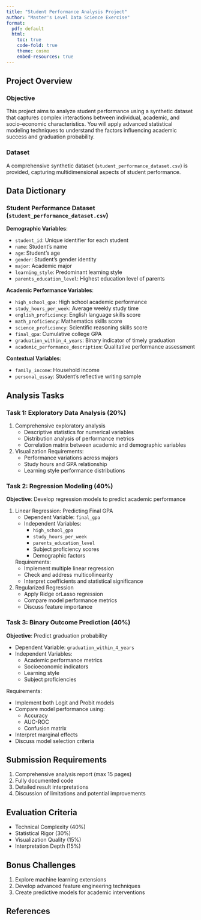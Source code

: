 ```yaml
---
title: "Student Performance Analysis Project"
author: "Master's Level Data Science Exercise"
format: 
  pdf: default
  html:
    toc: true
    code-fold: true
    theme: cosmo
    embed-resources: true
---
```


## Project Overview

### Objective
This project aims to analyze student performance using a synthetic dataset that captures complex interactions between individual, academic, and socio-economic characteristics. You will apply advanced statistical modeling techniques to understand the factors influencing academic success and graduation probability.

### Dataset
A comprehensive synthetic dataset (`student_performance_dataset.csv`) is provided, capturing multidimensional aspects of student performance.

## Data Dictionary

### Student Performance Dataset (`student_performance_dataset.csv`)

**Demographic Variables**:

- `student_id`: Unique identifier for each student
- `name`: Student's name
- `age`: Student's age
- `gender`: Student's gender identity
- `major`: Academic major
- `learning_style`: Predominant learning style
- `parents_education_level`: Highest education level of parents

**Academic Performance Variables**:

- `high_school_gpa`: High school academic performance
- `study_hours_per_week`: Average weekly study time
- `english_proficiency`: English language skills score
- `math_proficiency`: Mathematics skills score
- `science_proficiency`: Scientific reasoning skills score
- `final_gpa`: Cumulative college GPA
- `graduation_within_4_years`: Binary indicator of timely graduation
- `academic_performance_description`: Qualitative performance assessment

**Contextual Variables**:

- `family_income`: Household income
- `personal_essay`: Student's reflective writing sample

## Analysis Tasks

### Task 1: Exploratory Data Analysis (20%)

1. Comprehensive exploratory analysis
   - Descriptive statistics for numerical variables
   - Distribution analysis of performance metrics
   - Correlation matrix between academic and demographic variables

2. Visualization Requirements:
   - Performance variations across majors
   - Study hours and GPA relationship
   - Learning style performance distributions

### Task 2: Regression Modeling (40%)

**Objective**: Develop regression models to predict academic performance

1. Linear Regression: Predicting Final GPA
   - Dependent Variable: `final_gpa`
   - Independent Variables:
     * `high_school_gpa`
     * `study_hours_per_week`
     * `parents_education_level`
     * Subject proficiency scores
     * Demographic factors

   Requirements:
   - Implement multiple linear regression
   - Check and address multicollinearity
   - Interpret coefficients and statistical significance

2. Regularized Regression
   - Apply Ridge orLasso regression
   - Compare model performance metrics
   - Discuss feature importance

### Task 3: Binary Outcome Prediction (40%)

**Objective**: Predict graduation probability

- Dependent Variable: `graduation_within_4_years`
- Independent Variables:
  * Academic performance metrics
  * Socioeconomic indicators
  * Learning style
  * Subject proficiencies

Requirements:

- Implement both Logit and Probit models
- Compare model performance using:
  * Accuracy
  * AUC-ROC
  * Confusion matrix
  
- Interpret marginal effects
- Discuss model selection criteria

## Submission Requirements

1. Comprehensive analysis report (max 15 pages)
2. Fully documented code
3. Detailed result interpretations
4. Discussion of limitations and potential improvements

## Evaluation Criteria

- Technical Complexity (40%)
- Statistical Rigor (30%)
- Visualization Quality (15%)
- Interpretation Depth (15%)

## Bonus Challenges

1. Explore machine learning extensions
2. Develop advanced feature engineering techniques
3. Create predictive models for academic interventions

## References